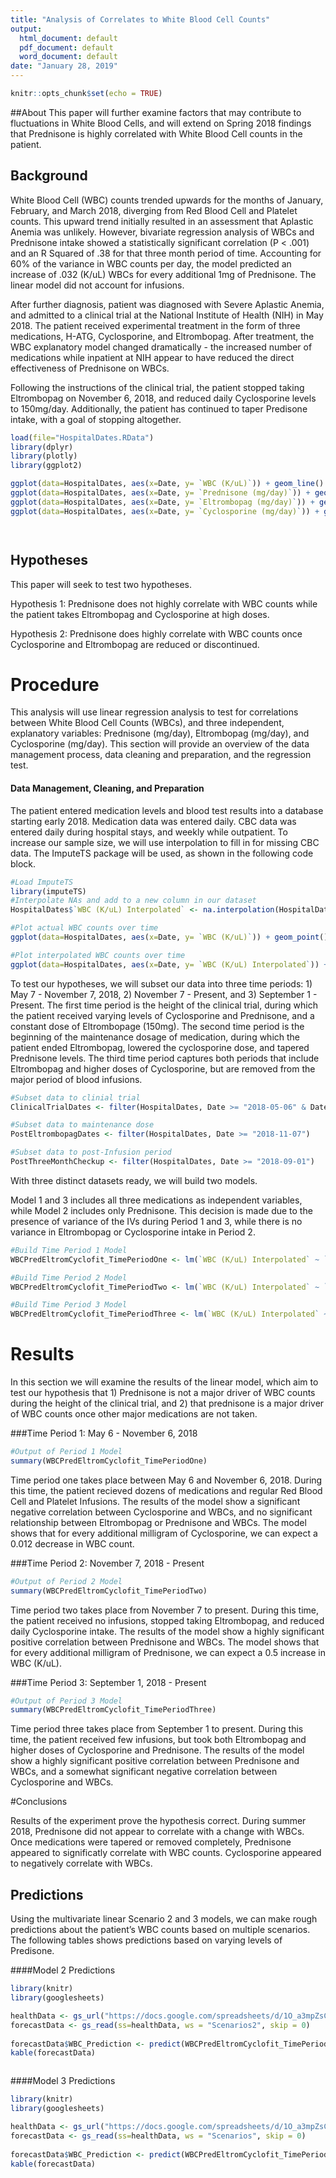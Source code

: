 ```yaml
---
title: "Analysis of Correlates to White Blood Cell Counts"
output:
  html_document: default
  pdf_document: default
  word_document: default
date: "January 28, 2019"
---
```


```r
knitr::opts_chunk$set(echo = TRUE)
```

##About
This paper will further examine factors that may contribute to fluctuations in White Blood Cells, and will extend on Spring 2018 findings that Prednisone is highly correlated with White Blood Cell counts in the patient.

## Background

White Blood Cell (WBC) counts trended upwards for the months of January, February, and March 2018, diverging from Red Blood Cell and Platelet counts. This upward trend initially resulted in an assessment that Aplastic Anemia was unlikely. However, bivariate regression analysis of WBCs and Prednisone intake showed a statistically significant correlation (P < .001) and an R Squared of .38 for that three month period of time. Accounting for 60% of the variance in WBC counts per day, the model predicted an increase of .032 (K/uL) WBCs for every additional 1mg of Prednisone. The linear model did not account for infusions.

After further diagnosis, patient was diagnosed with Severe Aplastic Anemia, and admitted to a clinical trial at the National Institute of Health (NIH) in May 2018. The patient received experimental treatment in the form of three medications, H-ATG, Cyclosporine, and Eltrombopag. After treatment, the WBC explanatory model changed dramatically - the increased number of medications while inpatient at NIH appear to have reduced the direct effectiveness of Prednisone on WBCs.

Following the instructions of the clinical trial, the patient stopped taking Eltrombopag on November 6, 2018, and reduced daily Cyclosporine levels to 150mg/day. Additionally, the patient has continued to taper Predisone intake, with a goal of stopping altogether. 

```r
load(file="HospitalDates.RData")
library(dplyr)
library(plotly)
library(ggplot2)

ggplot(data=HospitalDates, aes(x=Date, y= `WBC (K/uL)`)) + geom_line() + geom_point() + labs(title = "Figure 1 - White Blood Cell Counts Over Time")
ggplot(data=HospitalDates, aes(x=Date, y= `Prednisone (mg/day)`)) + geom_line() + geom_point() + labs(title = "Figure 2 - Prednisone Intake Over Time")
ggplot(data=HospitalDates, aes(x=Date, y= `Eltrombopag (mg/day)`)) + geom_line() + geom_point() + labs(title = "Figure 3 - Eltrombopag Intake Over Time")
ggplot(data=HospitalDates, aes(x=Date, y= `Cyclosporine (mg/day)`)) + geom_line() + geom_point() + labs(title = "Figure 4 - Cyclosporine Intake Over Time")




```

## Hypotheses

This paper will seek to test two hypotheses.

Hypothesis 1: Prednisone does not highly correlate with WBC counts while the patient takes Eltrombopag and Cyclosporine at high doses.

Hypothesis 2: Prednisone does highly correlate with WBC counts once Cyclosporine and Eltrombopag are reduced or discontinued.


# Procedure

This analysis will use linear regression analysis to test for correlations between White Blood Cell Counts (WBCs), and three independent, explanatory variables: Prednisone (mg/day), Eltrombopag (mg/day), and Cyclosporine (mg/day). This section will provide an overview of the data management process, data cleaning and preparation, and the regression test.

#### Data Management, Cleaning, and Preparation

The patient entered medication levels and blood test results into a database starting early 2018. Medication data was entered daily. CBC data was entered daily during hospital stays, and weekly while outpatient. To increase our sample size, we will use interpolation to fill in for missing CBC data. The ImputeTS package will be used, as shown in the following code block.

```r
#Load ImputeTS
library(imputeTS)
#Interpolate NAs and add to a new column in our dataset
HospitalDates$`WBC (K/uL) Interpolated` <- na.interpolation(HospitalDates$`WBC (K/uL)`)

#Plot actual WBC counts over time
ggplot(data=HospitalDates, aes(x=Date, y= `WBC (K/uL)`)) + geom_point() + labs(title = "Figure 5 - White Blood Cell Counts Actual")

#Plot interpolated WBC counts over time
ggplot(data=HospitalDates, aes(x=Date, y= `WBC (K/uL) Interpolated`)) + geom_point() + labs(title = "Figure 6 - White Blood Cell Interpolated")


```

To test our hypotheses, we will subset our data into three time periods: 1) May 7 - November 7, 2018, 2) November 7 - Present, and 3) September 1 - Present. The first time period is the height of the clinical trial, during which the patient received varying levels of Cyclosporine and Prednisone, and a constant dose of Eltrombopage (150mg). The second time period is the beginning of the maintenance dosage of medication, during which the patient ended Eltrombopag, lowered the cyclosporine dose, and tapered Prednisone levels. The third time period captures both periods that include Eltrombopag and higher doses of Cyclosporine, but are removed from the major period of blood infusions.

```r
#Subset data to clinial trial
ClinicalTrialDates <- filter(HospitalDates, Date >= "2018-05-06" & Date <= "2018-11-06")

#Subset data to maintenance dose
PostEltrombopagDates <- filter(HospitalDates, Date >= "2018-11-07")

#Subset data to post-Infusion period
PostThreeMonthCheckup <- filter(HospitalDates, Date >= "2018-09-01")

```

With three distinct datasets ready, we will build two models.

Model 1 and 3 includes all three medications as independent variables, while Model 2 includes only Prednisone. This decision is made due to the presence of variance of the IVs during Period 1 and 3, while there is no variance in Eltrombopag or Cyclosporine intake in Period 2. 

```r

#Build Time Period 1 Model
WBCPredEltromCyclofit_TimePeriodOne <- lm(`WBC (K/uL) Interpolated` ~ `Prednisone (mg/day)` + `Eltrombopag (mg/day)` + `Cyclosporine (mg/day)`, data = ClinicalTrialDates)

#Build Time Period 2 Model
WBCPredEltromCyclofit_TimePeriodTwo <- lm(`WBC (K/uL) Interpolated` ~ `Prednisone (mg/day)`, data = PostEltrombopagDates)

#Build Time Period 3 Model
WBCPredEltromCyclofit_TimePeriodThree <- lm(`WBC (K/uL) Interpolated` ~ `Prednisone (mg/day)` + `Eltrombopag (mg/day)` + `Cyclosporine (mg/day)`, data = PostThreeMonthCheckup)

```

# Results
In this section we will examine the results of the linear model, which aim to test our hypothesis that 1) Prednisone is not a major driver of WBC counts during the height of the clinical trial, and 2) that prednisone is a major driver of WBC counts once other major medications are not taken. 

###Time Period 1: May 6 - November 6, 2018
```r

#Output of Period 1 Model
summary(WBCPredEltromCyclofit_TimePeriodOne)
```

Time period one takes place between May 6 and November 6, 2018. During this time, the patient recieved dozens of medications and regular Red Blood Cell and Platelet Infusions. The results of the model show a significant negative correlation between Cyclosporine and WBCs, and no significant relationship between Eltrombopag or Prednisone and WBCs. The model shows that for every additional milligram of Cyclosporine, we can expect a 0.012 decrease in WBC count.

###Time Period 2: November 7, 2018 - Present
``` r
#Output of Period 2 Model
summary(WBCPredEltromCyclofit_TimePeriodTwo)

```
Time period two takes place from November 7 to present. During this time, the patient received no infusions, stopped taking Eltrombopag, and reduced daily Cyclosporine intake. The results of the model show a highly significant positive correlation between Prednisone and WBCs. The model shows that for every additional milligram of Prednisone, we can expect a 0.5 increase in WBC (K/uL).

###Time Period 3: September 1, 2018 - Present

``` r
#Output of Period 3 Model
summary(WBCPredEltromCyclofit_TimePeriodThree)

```
Time period three takes place from September 1 to present. During this time, the patient received few infusions, but took both Eltrombopag and higher doses of Cyclosporine and Prednisone. The results of the model show a highly significant positive correlation between Prednisone and WBCs, and a somewhat significant negative correlation between Cyclosporine and WBCs. 


#Conclusions

Results of the experiment prove the hypothesis correct. During summer 2018, Prednisone did not appear to correlate with a change with WBCs. Once medications were tapered or removed completely, Prednisone appeared to significatly correlate with WBC counts. Cyclosporine appeared to negatively correlate with WBCs. 

## Predictions
Using the multivariate linear Scenario 2 and 3 models, we can make rough predictions about the patient's WBC counts based on multiple scenarios. The following tables shows predictions based on varying levels of Predisone.

####Model 2 Predictions
```r
library(knitr)
library(googlesheets)

healthData <- gs_url("https://docs.google.com/spreadsheets/d/1O_a3mpZsCKOEQz5MXOzzYU0X1rEbCg6_jhkLVWUOnc8/edit?usp=sharing")
forecastData <- gs_read(ss=healthData, ws = "Scenarios2", skip = 0)
  
forecastData$WBC_Prediction <- predict(WBCPredEltromCyclofit_TimePeriodTwo, newdata = forecastData)
kable(forecastData)



```

####Model 3 Predictions
```r
library(knitr)
library(googlesheets)

healthData <- gs_url("https://docs.google.com/spreadsheets/d/1O_a3mpZsCKOEQz5MXOzzYU0X1rEbCg6_jhkLVWUOnc8/edit?usp=sharing")
forecastData <- gs_read(ss=healthData, ws = "Scenarios", skip = 0)
  
forecastData$WBC_Prediction <- predict(WBCPredEltromCyclofit_TimePeriodThree, newdata = forecastData)
kable(forecastData)



```

